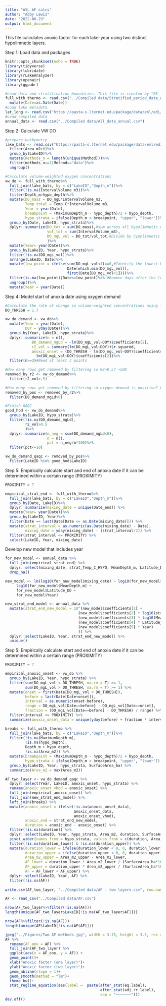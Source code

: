 ```yaml
---
title: "ASL AF calcs"
author: "Abby Lewis"
date: "2022-08-29"
output: html_document
---
```


This file calculates anoxic factor for each lake-year using two distinct hypolimnetic layers. 

Step 1: Load data and packages
```r
knitr::opts_chunk$set(echo = TRUE)
library(tidyverse)
library(lubridate)
library(rLakeAnalyzer)
library(openair)
library(ggpubr)

#Load data and stratification boundaries. This file is created by "03 - Stratified avgs.Rmd"
full_with_thermo <- read.csv("../Compiled data/Stratified_period_data_with_thermo.csv")%>%
  mutate(Date=as.Date(Date))
#Load lake metadata
lat_long <- read.csv("https://pasta-s.lternet.edu/package/data/eml/edi/1029/9/fadd3eaa25b5fdd1fc4efba70e660579")
#Load compiled data
annual_data <- read.csv("../Compiled data/All_data_annual.csv")
```


Step 2: Calculate VW DO
```r
#prepare bathymetry
lake_bats <- read.csv("https://pasta-s.lternet.edu/package/data/eml/edi/1029/9/ba733454c29a5f026efed05a6e6ef75b")%>%
  filter(Area_m2>0)%>%
  group_by(LakeID)%>%
  mutate(methods_n = length(unique(Method)))%>%
  filter(methods_n==1|Method=="data")%>%
  ungroup()

#Calculate volume-weighted oxygen concentrations
vw_do <- full_with_thermo%>%
  full_join(lake_bats, by = c("LakeID","Depth_m"))%>%
  filter(!is.na(IntervalVolume_m3))%>%
  filter(Depth_m>hypo_depth)%>%
  mutate(DO_mass = DO_mgL*IntervalVolume_m3,
         Temp_total = Temp_C*IntervalVolume_m3,
         Year = year(Date),
         breakpoint = (MaximumDepth_m - hypo_depth)/2 + hypo_depth,
         hypo_strata = ifelse(Depth_m < breakpoint, "upper", "lower"))%>%
  group_by(Date, LakeID, hypo_strata)%>%
  dplyr::summarize(DO_tot = sum(DO_mass),#sum across all hypolimnetic depths
                   vol_tot = sum(IntervalVolume_m3),
                   DO_mgL_vol = DO_tot/vol_tot,#Divide by hypolimnetic volume
                   )%>%
  mutate(Year= year(Date))%>%
  group_by(LakeID, Year, hypo_strata)%>%
  filter(!is.na(DO_mgL_vol))%>%
  arrange(LakeID, Date)%>%
  mutate(low_point = ifelse(sum(DO_mgL_vol<1)==0,#Identify the lowest DO value for a given year
                            Date[which.min(DO_mgL_vol)],
                            first(Date[DO_mgL_vol<1])))%>%
  filter(is.na(low_point)|Date<=low_point)%>% #Remove days after the lowest DO value
  ungroup()%>%
  mutate(Year = year(Date))
```

Step 4: Model start of anoxia date using oxygen demand
```r
#Calculate the rate of change in volume-weighted concentrations using lm
DO_THRESH = 1.7

vw_do_demand <- vw_do%>%
  mutate(Year = year(Date),
         DOY = yday(Date))%>%
  group_by(Year, LakeID, hypo_strata)%>%
  dplyr::summarize(n = n(),
            DO_demand_mgLd = -lm(DO_mgL_vol~DOY)$coefficients[2],
            r2_vol = summary(lm(DO_mgL_vol~DOY))$r.squared,
            anoxic_onset = (DO_THRESH - lm(DO_mgL_vol~DOY)$coefficients[1]) / 
              lm(DO_mgL_vol~DOY)$coefficients[2])%>%
  filter(n>=3)#Need at least 3 points

#How many rows get removed by filtering so R2>0.5? ~500
removed_by_r2 <- vw_do_demand%>%
  filter(r2_vol>.5)

#How many rows get removed by filtering so oxygen demand is positive? 0
removed_by_pos <- removed_by_r2%>%
  filter(DO_demand_mgLd>0)

#Finish QAQC
good_hod <- vw_do_demand%>%
  group_by(LakeID, hypo_strata)%>%
  filter(!is.na(DO_demand_mgLd),
         r2_vol>0.5
         )%>%
  dplyr::summarize(n_neg = sum(DO_demand_mgLd<0),
                   n = n(),
                   pct = n_neg/n*100)%>%
  filter(pct<=10)

vw_do_demand_qaqc <- removed_by_pos%>%
  filter(LakeID %in% good_hod$LakeID)
```

Step 5: Empirically calculate start and end of anoxia date if it can be determined within a certain range (PROXIMITY)
```r
PROXIMITY = 7

empirical_strat_end <- full_with_thermo%>%
  full_join(lake_bats, by = c("LakeID","Depth_m"))%>%
  group_by(Date, LakeID)%>%
  dplyr::summarize(mixing_date = unique(Date_end)) %>%
  mutate(Year= year(Date))%>%
  group_by(LakeID, Year)%>%
  filter(Date == last(Date[Date <= as.Date(mixing_date)])) %>%
  mutate(strat_interval = as.numeric(as.Date(mixing_date) - Date),
         mixing_date = yday(mixing_date) - (strat_interval/2)) %>%
  filter(strat_interval <= PROXIMITY) %>%
  select(LakeID, Year, mixing_date)
```

Develop new model that includes year
```r
for_new_model <- annual_data %>%
  full_join(empirical_strat_end) %>%
  dplyr::select(mixing_date, strat_Temp_C_HYPO, MeanDepth_m, Latitude_DD, Year, LakeID) %>%
  drop_na()

new_model <- lm(log10(for_new_model$mixing_date) ~ log10(for_new_model$strat_Temp_C_HYPO) +
     log10(for_new_model$MeanDepth_m) +
     for_new_model$Latitude_DD +
     for_new_model$Year)

new_strat_end_model <- annual_data %>%
  mutate(strat_end_new_model = 10^(new_model$coefficients[1] + 
                                 (new_model$coefficients[2] * log10(strat_Temp_C_HYPO)) + 
                                 (new_model$coefficients[3] * log10(MeanDepth_m)) + 
                                 (new_model$coefficients[4] * Latitude_DD) +
                                 (new_model$coefficients[5] * Year)
                                 )) %>%
  dplyr::select(LakeID, Year, strat_end_new_model) %>%
  unique()
```

Step 5: Empirically calculate start and end of anoxia date if it can be determined within a certain range (PROXIMITY)
```r
PROXIMITY = 7

empirical_anoxic_onset <- vw_do %>%
  group_by(LakeID, Year, hypo_strata) %>%
  filter(sum(DO_mgL_vol < DO_THRESH, na.rm = T) >= 1,
         sum(DO_mgL_vol > DO_THRESH, na.rm = T) >= 1) %>%
  mutate(onset = first(Date[DO_mgL_vol < DO_THRESH]),
         before = last(Date[Date<onset]),
         interval = as.numeric(onset-before),
         range = DO_mgL_vol[Date==before] - DO_mgL_vol[Date==onset],
         fraction = (DO_mgL_vol[Date==before] - DO_THRESH) / range) %>%
  filter(interval <= PROXIMITY) %>%
  summarize(anoxic_onset_data = unique(yday(before) + fraction * interval)) 

breaks <- full_with_thermo %>%
  full_join(lake_bats, by = c("LakeID","Depth_m"))%>%
  filter(!is.na(MaximumDepth_m),
         !is.na(hypo_depth),
         Depth_m > hypo_depth,
         !is.na(Area_m2)) %>%
  mutate(breakpoint = (MaximumDepth_m - hypo_depth)/2 + hypo_depth,
         hypo_strata = ifelse(Depth_m < breakpoint, "upper", "lower")) %>%
  group_by(LakeID, Year, hypo_strata, SurfaceArea_ha) %>%
  summarize(Area_m2 = max(Area_m2))

AF_two_layer <- vw_do_demand_qaqc %>%
  dplyr::select(Year, LakeID, anoxic_onset, hypo_strata) %>%
  rename(anoxic_onset_vhod = anoxic_onset) %>%
  full_join(empirical_anoxic_onset) %>%
  full_join(new_strat_end_model) %>%
  left_join(breaks) %>%
  mutate(anoxic_onset = ifelse(!is.na(anoxic_onset_data),
                               anoxic_onset_data,
                               anoxic_onset_vhod),
         anoxic_end = strat_end_new_model,
         duration = anoxic_end - anoxic_onset) %>%
  filter(!is.na(duration)) %>%
  dplyr::select(LakeID, Year, hypo_strata, Area_m2, duration, SurfaceArea_ha) %>%
  pivot_wider(names_from = hypo_strata, values_from = c(duration, Area_m2)) %>%
  filter(!is.na(duration_lower) & !is.na(duration_upper)) %>%
  mutate(duration_lower = ifelse(duration_lower < 0, 0, duration_lower),
         duration_upper = ifelse(duration_upper < 0, 0, duration_upper),
         Area_m2_upper = Area_m2_upper - Area_m2_lower,
         AF_lower = duration_lower * Area_m2_lower / (SurfaceArea_ha*10000),
         AF_upper = duration_upper * Area_m2_upper / (SurfaceArea_ha*10000),
         AF = AF_lower + AF_upper) %>%
  dplyr::select(LakeID, Year, AF) %>%
  filter(!is.na(AF))
  
write.csv(AF_two_layer, "../Compiled data/AF - two layers.csv", row.names = F)
```

```r
AF <- read_csv("../Compiled data/AF.csv")

nrow(AF_two_layer%>%filter(!is.na(AF)))
length(unique(AF_two_layer$LakeID[!is.na(AF_two_layer$AF)]))

nrow(AF%>%filter(!is.na(AF)))
length(unique(AF$LakeID[!is.na(AF$AF)]))

jpeg("../Figures/Two AF methods.jpg", width = 3.75, height = 3.5, res = 300, units = "in")
AF %>%
  rename(AF_one = AF) %>%
  full_join(AF_two_layer) %>%
  ggplot(aes(x = AF_one, y = AF)) +
  geom_point()+ 
  xlab("Anoxic factor (one layer)")+
  ylab("Anoxic factor (two layer)")+
  geom_abline(slope = 1)+
  geom_smooth(method = "lm")+
  theme_bw()+
  stat_regline_equation(aes(label =  paste(after_stat(eq.label), 
                                           after_stat(adj.rr.label), 
                                           sep = "~~~~~~~")))
dev.off()
```

